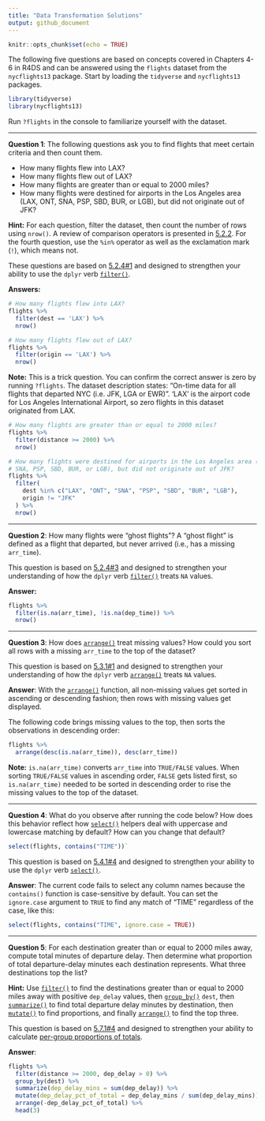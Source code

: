 ```yaml
---
title: "Data Transformation Solutions"
output: github_document
---
```


```r
knitr::opts_chunk$set(echo = TRUE)
```

The following five questions are based on concepts covered in Chapters 4-6 in 
R4DS and can be answered using the `flights` dataset from the `nycflights13` 
package. Start by loading the `tidyverse` and `nycflights13` packages.

```r
library(tidyverse)
library(nycflights13)
```

Run `?flights` in the console to familiarize yourself with the dataset.

--- 

**Question 1**:
The following questions ask you to find flights that meet certain criteria and 
then count them.

 - How many flights flew into LAX?
 - How many flights flew out of LAX?
 - How many flights are greater than or equal to 2000 miles?
 - How many flights were destined for airports in the Los Angeles area (LAX, 
 ONT, SNA, PSP, SBD, BUR, or LGB), but did not originate out of JFK?

**Hint:** For each question, filter the dataset, then count the number of rows 
using `nrow()`. A review of comparison operators is presented in [5.2.2][5.2.2]. 
For the fourth question, use the `%in%` operator as well as the exclamation mark 
(`!`), which means not.

These questions are based on [5.2.4#1][5.2.4 Exercises] and designed to 
strengthen your ability to use the `dplyr` verb [`filter()`][filter].

**Answers:**

```r
# How many flights flew into LAX?
flights %>% 
  filter(dest == 'LAX') %>% 
  nrow()
```

```r
# How many flights flew out of LAX?
flights %>% 
  filter(origin == 'LAX') %>% 
  nrow()
```

**Note:** This is a trick question. You can confirm the correct answer is zero 
by running `?flights`. The dataset description states: "On-time data for all 
flights that departed NYC (i.e. JFK, LGA or EWR)". 'LAX' is the airport code for 
Los Angeles International Airport, so zero flights in this dataset originated 
from LAX.

```r
# How many flights are greater than or equal to 2000 miles?
flights %>% 
  filter(distance >= 2000) %>% 
  nrow()
```

```r
# How many flights were destined for airports in the Los Angeles area (LAX, ONT, 
# SNA, PSP, SBD, BUR, or LGB), but did not originate out of JFK?
flights %>% 
  filter(
    dest %in% c("LAX", "ONT", "SNA", "PSP", "SBD", "BUR", "LGB"), 
    origin != "JFK"
  ) %>% 
  nrow()
```

---

**Question 2**:
How many flights were "ghost flights"? A "ghost flight" is defined as a flight 
that departed, but never arrived (i.e., has a missing `arr_time`).

This question is based on [5.2.4#3][5.2.4 Exercises] and designed to strengthen 
your understanding of how the `dplyr` verb [`filter()`][filter] treats `NA` 
values.

**Answer:**

```r
flights %>% 
  filter(is.na(arr_time), !is.na(dep_time)) %>% 
  nrow()
```

---

**Question 3**: 
How does [`arrange()`][arrange] treat missing values? How could you sort all 
rows with a missing `arr_time` to the top of the dataset?

This question is based on [5.3.1#1][5.3.1 Exercises] and designed to strengthen
your understanding of how the `dplyr` verb [`arrange()`][arrange] treats `NA` 
values.

**Answer**:
With the [`arrange()`][arrange] function, all non-missing values get sorted in 
ascending or descending fashion; then rows with missing values get displayed. 

The following code brings missing values to the top, then sorts the observations 
in descending order:

```r
flights %>% 
  arrange(desc(is.na(arr_time)), desc(arr_time))
```

**Note:** `is.na(arr_time)` converts `arr_time` into `TRUE/FALSE` values. When 
sorting `TRUE/FALSE` values in ascending order, `FALSE` gets listed first, so 
`is.na(arr_time)` needed to be sorted in descending order to rise the missing 
values to the top of the dataset.

---

**Question 4**:
What do you observe after running the code below? How does this behavior reflect 
how [`select()`][select] helpers deal with uppercase and lowercase matching by 
default? How can you change that default? 

```r
select(flights, contains("TIME"))`
```

This question is based on [5.4.1#4][5.4.1 Exercises] and designed to strengthen 
your ability to use the `dplyr` verb [`select()`][select].

**Answer**:
The current code fails to select any column names because the `contains()` 
function is case-sensitive by default. You can set the `ignore.case` argument to 
`TRUE` to find any match of "TIME" regardless of the case, like this:

```r
select(flights, contains("TIME", ignore.case = TRUE))
```

---

**Question 5**:
For each destination greater than or equal to 2000 miles away, compute total 
minutes of departure delay. Then determine what proportion of total 
departure-delay minutes each destination represents. What three destinations top 
the list? 

**Hint:** Use [`filter()`][filter] to find the destinations greater than or 
equal to 2000 miles away with positive `dep_delay` values, then 
[`group_by()`][summarize] `dest`, then [`summarize()`][summarize] to find total 
departure delay minutes by destination, then [`mutate()`][mutate] to find 
proportions, and finally [`arrange()`][arrange] to find the top three. 

This question is based on [5.7.1#4][5.7.1 Exercises] and designed to strengthen 
your ability to calculate [per-group proportions of totals][grouped mutates].

**Answer**:

```r
flights %>%
  filter(distance >= 2000, dep_delay > 0) %>%
  group_by(dest) %>%
  summarize(dep_delay_mins = sum(dep_delay)) %>%
  mutate(dep_delay_pct_of_total = dep_delay_mins / sum(dep_delay_mins)) %>%
  arrange(-dep_delay_pct_of_total) %>% 
  head(3)
```

[5.2.2]: http://r4ds.had.co.nz/transform.html#logical-operators
[5.2.4 Exercises]: http://r4ds.had.co.nz/transform.html#exercises-7
[5.3.1 Exercises]: http://r4ds.had.co.nz/transform.html#exercises-8
[5.4.1 Exercises]: http://r4ds.had.co.nz/transform.html#exercises-9
[5.7.1 Exercises]: http://r4ds.had.co.nz/transform.html#exercises-12
[filter]: http://r4ds.had.co.nz/transform.html#filter-rows-with-filter
[arrange]: http://r4ds.had.co.nz/transform.html#arrange-rows-with-arrange
[select]: http://r4ds.had.co.nz/transform.html#select-columns-with-select
[mutate]: http://r4ds.had.co.nz/transform.html#add-new-variables-with-mutate
[grouped mutates]: http://r4ds.had.co.nz/transform.html#grouped-mutates-and-filters
[summarize]: http://r4ds.had.co.nz/transform.html#grouped-summaries-with-summarise
